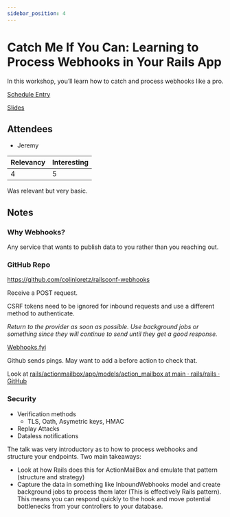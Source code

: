```yaml
---
sidebar_position: 4
---
```



# Catch Me If You Can: Learning to Process Webhooks in Your Rails App

In this workshop, you’ll learn how to catch and process webhooks like a pro.

<Speaker
  name='Colin Loretz'
  position='Senior Software Engineer at Orbit'
  imageUrl='https://sessionize.com/image/b238-400o400o2-3XR9A4sGhZApiZ3xKKfav7.jpg'
/>
<Speaker
  name='Chris Oliver'
  position='Owner of GoRails'
  imageUrl='https://sessionize.com/image/5bb3-400o400o2-BagGwXKP82tmypy9at4AkN.jpeg'
/>

[Schedule Entry](https://railsconf2023.sessionize.com/session/453439)

[Slides](https://github.com/colinloretz/railsconf-webhooks/blob/main/slides/railsconf.pdf)

## Attendees
* Jeremy

| Relevancy    | Interesting |
| ----------- | ----------- |
| 4           | 5           |

Was relevant but very basic.

## Notes

### Why Webhooks?
Any service that wants to publish data to you rather than you reaching out.

### GitHub Repo

https://github.com/colinloretz/railsconf-webhooks

Receive a POST request.

CSRF tokens need to be ignored for inbound requests and use a different method to authenticate.

*Return to the provider as soon as possible. Use background jobs or something since they will continue to send until they get a good response.*

[Webhooks.fyi](https://webhooks.fyi/)

Github sends pings. May want to add a before action to check that.

Look at [rails/actionmailbox/app/models/action_mailbox at main · rails/rails · GitHub](https://github.com/rails/rails/blob/main/actionmailbox/app/models/action_mailbox)

### Security

* Verification methods
	* TLS, Oath, Asymetric keys, HMAC
* Replay Attacks
* Dataless notifications

The talk was very introductory as to how to process webhooks and structure your endpoints.
Two main takeaways:
* Look at how Rails does this for ActionMailBox and emulate that pattern (structure and strategy)
* Capture the data in something like InboundWebhooks model and create background jobs to process them later (This is effectively Rails pattern). This means you can respond quickly to the hook and move potential bottlenecks from your controllers to your database.
